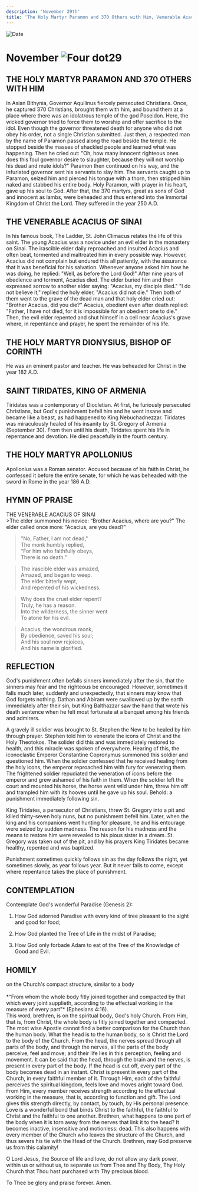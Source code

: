 ```yaml
---
description: 'November 29th'
title: 'The Holy Martyr Paramon and 370 Others with Him, Venerable Acacius of Sinai, Holy Martyr Dionysius, Bishop of Corinth'
---
```


<CustomPaginator />
<RunningHead />

<Image src="/title-imprint.png" height={68} width={50} alt="Date" className="title-imprint"/>

# <div id="date">November <Image className="four-dot" src="/four-dot.png" height={15} width={15} alt="Four dot" />29</div>

## THE HOLY MARTYR PARAMON AND 370 OTHERS WITH HIM

In Asian Bithynia, Governor Aquilinus fiercely persecuted Christians. Once, he captured 370 Christians, brought them with him, and bound them at a place where there was an idolatrous temple of the god Poseidon. Here, the wicked governor tried to force them to worship and offer sacrifice to the idol. Even though the governor threatened death for anyone who did not obey his order, not a single Christian submitted. Just then, a respected man by the name of Paramon passed along the road beside the temple. He stopped beside the masses of shackled people and learned what was happening. Then he cried out: "Oh, how many innocent righteous ones does this foul governor desire to slaughter, because they will not worship his dead and mute idols?" Paramon then continued on his way, and the infuriated governor sent his servants to slay him. The servants caught up to Paramon, seized him and pierced his tongue with a thorn, then stripped him naked and stabbed his entire body. Holy Paramon, with prayer in his heart, gave up his soul to God. After that, the 370 martyrs, great as sons of God and innocent as lambs, were beheaded and thus entered into the Immortal Kingdom of Christ the Lord. They suffered in the year 250 A.D.

## THE VENERABLE ACACIUS OF SINAI

In his famous book, The Ladder, St. John Climacus relates the life of this saint. The young Acacius was a novice under an evil elder in the monastery on Sinai. The irascible elder daily reproached and insulted Acacius and often beat, tormented and maltreated him in every possible way. However, Acacius did not complain but endured this all patiently, with the assurance that it was beneficial for his salvation. Whenever anyone asked him how he was doing, he replied: "Well, as before the Lord God!" After nine years of obedience and torment, Acacius died. The elder buried him and then expressed sorrow to another elder saying: "Acacius, my disciple died." "I do not believe it," replied the holy elder, "Acacius did not die." Then both of them went to the grave of the dead man and that holy elder cried out: "Brother Acacius, did you die?" Acacius, obedient even after death replied: "Father, I have not died, for it is impossible for an obedient one to die." Then, the evil elder repented and shut himself in a cell near Acacius's grave where, in repentance and prayer, he spent the remainder of his life.

## THE HOLY MARTYR DIONYSIUS, BISHOP OF CORINTH

He was an eminent pastor and teacher. He was beheaded for Christ in the year 182 A.D.

## SAINT TIRIDATES, KING OF ARMENIA

Tiridates was a contemporary of Diocletian. At first, he furiously persecuted Christians, but God's punishment befell him and he went insane and became like a beast, as had happened to King Nebuchadnezzar. Tiridates was miraculously healed of his insanity by St. Gregory of Armenia (September 30). From then until his death, Tiridates spent his life in repentance and devotion. He died peacefully in the fourth century. 

## THE HOLY MARTYR APOLLONIUS

Apollonius was a Roman senator. Accused because of his faith in Christ, he confessed it before the entire senate, for which he was beheaded with the sword in Rome in the year 186 A.D.


## HYMN OF PRAISE
<div style={{textAlign:'center', color:'crimson', fontWeight:'bold'}}>
THE VENERABLE ACACIUS OF SINAI
</div>
>The elder summoned his novice:   
“Brother Acacius, where are you?"  
The elder called once more:  
“Acacius, are you dead?"  
  
>"No, Father, I am not dead,"  
The monk humbly replied,   
“For him who faithfully obeys,   
There is no death."  
  
>The irascible elder was amazed,  
Amazed, and began to weep.  
The elder bitterly wept,  
And repented of his wickedness.  
  
>Why does the cruel elder repent?  
Truly, he has a reason.  
Into the wilderness, the sinner went  
To atone for his evil.  
  
>Acacius, the wondrous monk,  
By obedience, saved his soul;  
And his soul now rejoices,  
And his name is glorified.  


## REFLECTION

God's punishment often befalls sinners immediately after the sin, that the sinners may fear and the righteous be encouraged. However, sometimes it falls much later, suddenly and unexpectedly, that sinners may know that God forgets nothing. Dathan and Abiram were swallowed up by the earth immediately after their sin, but King Balthazzar saw the hand that wrote his death sentence when he felt most fortunate at a banquet among his friends and admirers. 

A gravely ill soldier was brought to St. Stephen the New to be healed by him through prayer. Stephen told him to venerate the icons of Christ and the Holy Theotokos. The solider did this and was immediately restored to health, and this miracle was spoken of everywhere. Hearing of this, the iconoclastic Emperor Constantine Copronymus summoned this soldier and questioned him. When the soldier confessed that he received healing from the holy icons, the emperor reproached him with fury for venerating them. The frightened soldier repudiated the veneration of icons before the emperor and grew ashamed of his faith in them. When the soldier left the court and mounted his horse, the horse went wild under him, threw him off and trampled him with its hooves until he gave up his soul. Behold: a punishment immediately following sin. 

King Tiridates, a persecutor of Christians, threw St. Gregory into a pit and killed thirty-seven holy nuns, but no punishment befell him. Later, when the king and his companions went hunting for pleasure, he and his entourage were seized by sudden madness. The reason for his madness and the means to restore him were revealed to his pious sister in a dream. St. Gregory was taken out of the pit, and by his prayers King Tiridates became healthy, repented and was baptized. 

Punishment sometimes quickly follows sin as the day follows the night, yet sometimes slowly, as year follows year. But it never fails to come, except where repentance takes the place of punishment.


## CONTEMPLATION

Contemplate God's wonderful Paradise (Genesis 2):

1. How God adorned Paradise with every kind of tree pleasant to the sight and good for food;

2. How God planted the Tree of Life in the midst of Paradise;

3. How God only forbade Adam to eat of the Tree of the Knowledge of Good and Evil.


## HOMILY
<div style={{textAlign:'center', color:'crimson', fontWeight:'bold'}}>
on the Church's compact structure, similar to a body 
</div>
<br />
<div style={{textAlign:'right'}}>
*"From whom the whole body fitly joined together and compacted by that which every joint supplieth, according to the effectual working in the measure of every part"* (Ephesians 4:16).
</div>
This word, brethren, is on the spiritual body, God's holy Church. From Him, that is, from Christ, the whole body is fitly joined together and compacted. The most wise Apostle cannot find a better comparison for the Church than the human body. What the head is to the human body, so is Christ the Lord to the body of the Church. From the head, the nerves spread through all parts of the body, and through the nerves, all the parts of the body perceive, feel and move; and their life lies in this perception, feeling and movement. It can be said that the head, through the brain and the nerves, is present in every part of the body. If the head is cut off, every part of the body becomes dead in an instant. Christ is present in every part of the Church, in every faithful member of it. Through Him, each of the faithful perceives the spiritual kingdom, feels love and moves aright toward God. From Him, every member receives strength according to the effectual working in the measure, that is, according to function and gift. The Lord gives this strength directly, by contact, by touch, by His personal presence. Love is a wonderful bond that binds Christ to the faithful, the faithful to Christ and the faithful to one another. Brethren, what happens to one part of the body when it is torn away from the nerves that link it to the head? It becomes inactive, insensitive and motionless: dead. This also happens with every member of the Church who leaves the structure of the Church, and thus severs his tie with the Head of the Church. Brethren, may God preserve us from this calamity!

O Lord Jesus, the Source of life and love, do not allow any dark power, within us or without us, to separate us from Thee and Thy Body, Thy Holy Church that Thou hast purchased with Thy precious blood.

To Thee be glory and praise forever. Amen.